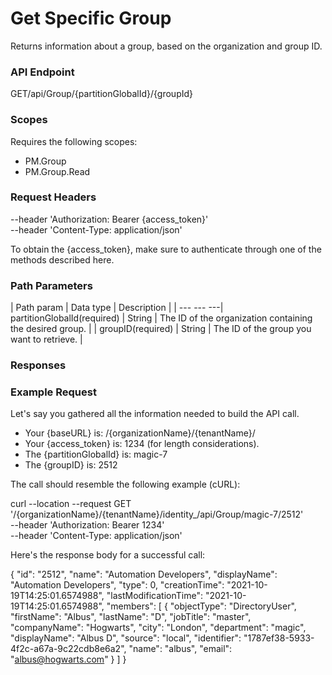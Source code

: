 ﻿# Get Specific Group

Returns information about a group, based on the organization and group ID.

### API Endpoint

GET/api/Group/{partitionGlobalId}/{groupId}


### Scopes

Requires the following scopes:

* PM.Group
* PM.Group.Read


### Request Headers

--header 'Authorization: Bearer {access_token}'\
--header 'Content-Type: application/json'

To obtain the {access_token}, make sure to authenticate through one of the methods described here.


### Path Parameters

| Path param | Data type | Description |
| --- --- ---| partitionGlobalId(required) | String | The ID of the organization containing the desired group. |
| groupID(required) | String | The ID of the group you want to retrieve. |


### Responses




### Example Request

Let's say you gathered all the information needed to build the API call.

* Your {baseURL} is: /{organizationName}/{tenantName}/
* Your {access_token} is: 1234 (for length considerations).
* The {partitionGlobalId} is: magic-7
* The {groupID} is: 2512

The call should resemble the following example (cURL):

curl --location --request GET '/{organizationName}/{tenantName}/identity_/api/Group/magic-7/2512' \
--header 'Authorization: Bearer 1234' \
--header 'Content-Type: application/json'

Here's the response body for a successful call:

{
    "id": "2512",
    "name": "Automation Developers",
    "displayName": "Automation Developers",
    "type": 0,
    "creationTime": "2021-10-19T14:25:01.6574988",
    "lastModificationTime": "2021-10-19T14:25:01.6574988",
    "members": [
        {
            "objectType": "DirectoryUser",
            "firstName": "Albus",
            "lastName": "D",
            "jobTitle": "master",
            "companyName": "Hogwarts",
            "city": "London",
            "department": "magic",
            "displayName": "Albus D",
            "source": "local",
            "identifier": "1787ef38-5933-4f2c-a67a-9c22cdb8e6a2",
            "name": "albus",
            "email": "albus@hogwarts.com"
        }
    ]
}

